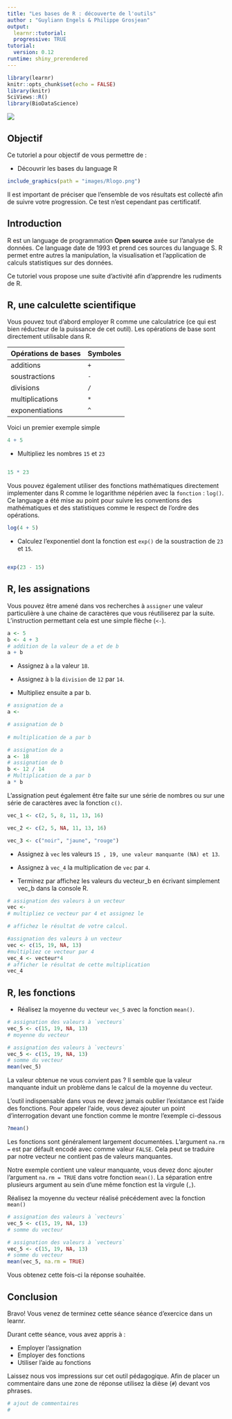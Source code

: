 ```yaml
---
title: "Les bases de R : découverte de l'outils"
author : "Guyliann Engels & Philippe Grosjean"
output: 
  learnr::tutorial:
  progressive: TRUE
tutorial:
  version: 0.12
runtime: shiny_prerendered
---
```


```r
library(learnr)
knitr::opts_chunk$set(echo = FALSE)
library(knitr)
SciViews::R()
library(BioDataScience)
```

![](images/intro.png)

## Objectif

Ce tutoriel a pour objectif de vous permettre de :

- Découvrir les bases du language R  

```r
include_graphics(path = "images/Rlogo.png")
```

Il est important de préciser que l'ensemble de vos résultats est collecté afin de suivre votre progression. Ce test n'est cependant pas certificatif.

## Introduction 

R est un language de programmation **Open source**  axée sur l'analyse de données. Ce language date de 1993 et prend ces sources du language S. 
R permet entre autres la manipulation, la visualisation et l'application de calculs statistiques sur des données. 

Ce tutoriel vous propose une suite d'activité afin d'apprendre les rudiments de R. 

## R,  une calculette scientifique

Vous pouvez tout d'abord employer R comme une calculatrice (ce qui est bien réducteur de la puissance de cet outil). Les opérations de base sont directement utilisable dans R. 

| Opérations de bases | Symboles |
|------------------|---------------|
| additions | `+` |
| soustractions | `-` |
| divisions | `/` | 
| multiplications | `*` | 
| exponentiations | `^` |

Voici un premier exemple simple

```r
4 + 5
```

- Multipliez les nombres `15` et `23`

```r

```

```r
15 * 23
```


Vous pouvez également utiliser des fonctions mathématiques directement implementer dans R comme le logarithme népérien avec la `fonction` : `log()`. Ce language a été mise au point pour suivre les conventions des mathématiques et des statistiques comme le respect de l'ordre des opérations.

```r
log(4 + 5)
```


- Calculez l'exponentiel dont la fonction est `exp()` de la soustraction de `23` et `15`.

```r

```

```r
exp(23 - 15)
```


## R, les assignations

Vous pouvez être amené dans vos recherches à `assigner` une valeur particulière à une chaine de caractères que vous réutiliserez par la suite. L'instruction permettant cela est une simple flèche (`<-`).

```r
a <- 5
b <- 4 + 3
# addition de la valeur de a et de b
a + b
```

- Assignez à `a`  la valeur `18`.

- Assignez à `b` la `division` de `12` par `14`.

- Multipliez ensuite a par b.

```r
# assignation de a
a <- 

# assignation de b
  
# multiplication de a par b

```

```r
# assignation de a
a <- 18
# assignation de b
b <- 12 / 14
# Multiplication de a par b
a * b
```

L'assignation peut également être faite sur une série de nombres ou sur une série de caractères avec la fonction `c()`.

```r
vec_1 <- c(2, 5, 8, 11, 13, 16)

vec_2 <- c(2, 5, NA, 11, 13, 16)

vec_3 <- c("noir", "jaune", "rouge")
```

- Assignez à `vec` les valeurs `15 , 19, une valeur manquante (NA) et 13`.

- Assignez à `vec_4` la multiplication de `vec` par `4`. 

- Terminez par affichez les valeurs du vecteur_b en écrivant simplement vec_b dans la console R.

```r
# assignation des valeurs à un vecteur
vec <- 
# multipliez ce vecteur par 4 et assignez le

# affichez le résultat de votre calcul.

```

```r
#assignation des valeurs à un vecteur
vec <- c(15, 19, NA, 13)
#multipliez ce vecteur par 4
vec_4 <- vecteur*4
# afficher le résultat de cette multiplication
vec_4
```


## R, les fonctions

- Réalisez la moyenne du vecteur `vec_5` avec la fonction `mean()`.

```r
# assignation des valeurs à `vecteurs`
vec_5 <- c(15, 19, NA, 13)
# moyenne du vecteur

```

```r
# assignation des valeurs à `vecteurs`
vec_5 <- c(15, 19, NA, 13)
# somme du vecteur
mean(vec_5)
```

La valeur obtenue ne vous convient pas ? Il semble que la valeur manquante induit un problème dans le calcul de la moyenne du vecteur.

L'outil indispensable dans vous ne devez jamais oublier l'existance est l'aide des fonctions. Pour appeler l'aide, vous devez ajouter un point d'interrogation devant une fonction comme le montre l'exemple ci-dessous

```r
?mean()
```

Les fonctions sont généralement largement documentées. L'argument `na.rm = ` est par défault encodé avec comme valeur `FALSE`. Cela peut se traduire par notre vecteur ne contient pas de valeurs manquantes. 

Notre exemple contient une valeur manquante, vous devez donc ajouter l'argument `na.rm = TRUE` dans votre fonction `mean()`. La séparation entre plusieurs argument au sein d'une même fonction est la virgule (`,`).

Réalisez la moyenne du vecteur réalisé précédement avec la fonction `mean()`

```r
# assignation des valeurs à `vecteurs`
vec_5 <- c(15, 19, NA, 13)
# somme du vecteur

```

```r
# assignation des valeurs à `vecteurs`
vec_5 <- c(15, 19, NA, 13)
# somme du vecteur
mean(vec_5, na.rm = TRUE)
```

Vous obtenez cette fois-ci la réponse souhaitée.

## Conclusion

Bravo! Vous venez de terminez cette séance séance d'exercice dans un learnr. 

Durant cette séance, vous avez appris à : 

- Employer l'assignation 
- Employer des fonctions 
- Utiliser l'aide au fonctions

Laissez nous vos impressions sur cet outil pédagogique. Afin de placer un commentaire dans une zone de réponse utilisez la dièse (`#`) devant vos phrases.

```r
# ajout de commentaires 
# 
```



